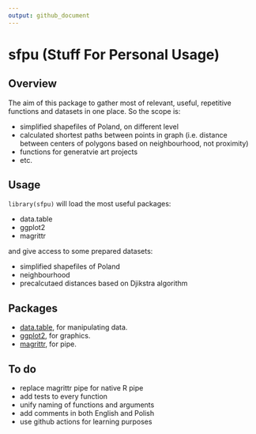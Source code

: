 ```yaml
---
output: github_document
---
```

<!-- README.md is generated from README.Rmd. Please edit that file -->

# sfpu (Stuff For Personal Usage)

<!-- badges: start -->
<!-- badges: end -->

## Overview

The aim of this package to gather most of relevant, useful, repetitive functions and datasets in one place. So the scope is:

- simplified shapefiles of Poland, on different level 
- calculated shortest paths between points in graph (i.e. distance between centers of polygons based on neighbourhood, not proximity)
- functions for generatvie art projects
- etc.

## Usage

`library(sfpu)` will load the most useful packages: 

- data.table
- ggplot2
- magrittr

and give access to some prepared datasets:

- simplified shapefiles of Poland
- neighbourhood
- precalcutaed distances based on Djikstra algorithm

## Packages

- [data.table](https://github.com/Rdatatable/data.table), for manipulating data.
- [ggplot2](https://github.com/tidyverse/ggplot2), for graphics.
- [magrittr](https://github.com/tidyverse/magrittr), for pipe.

## To do

- replace magrittr pipe for native R pipe
- add tests to every function
- unify naming of functions and arguments
- add comments in both English and Polish
- use github actions for learning purposes
